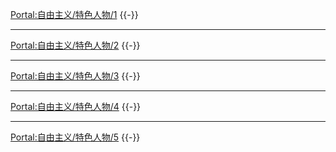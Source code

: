 {{Portal:自由主义/box-header|特色人物|Portal:自由主义/特色人物|}}

[[Portal:自由主义/特色人物/1|Portal:自由主义/特色人物/1]]
{{Portal:自由主义/特色人物/1}}
{{-}}
----
[[Portal:自由主义/特色人物/2|Portal:自由主义/特色人物/2]]
{{Portal:自由主义/特色人物/2}}
{{-}}
----
[[Portal:自由主义/特色人物/3|Portal:自由主义/特色人物/3]]
{{Portal:自由主义/特色人物/3}}
{{-}}
----
[[Portal:自由主义/特色人物/4|Portal:自由主义/特色人物/4]]
{{Portal:自由主义/特色人物/4}}
{{-}}
----
[[Portal:自由主义/特色人物/5|Portal:自由主义/特色人物/5]]
{{Portal:自由主义/特色人物/5}}
{{-}}
{{Portal:自由主义/box-footer|}}

[[Category:自由主义主题|{{SUBPAGENAME}}]]